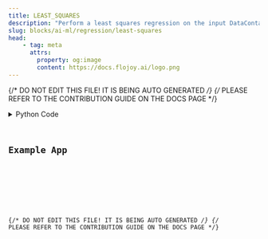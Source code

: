 ```yaml
---
title: LEAST_SQUARES
description: "Perform a least squares regression on the input DataContainer (input can be a Matrix or OrderedPair)."
slug: blocks/ai-ml/regression/least-squares
head:
    - tag: meta
      attrs:
        property: og:image
        content: https://docs.flojoy.ai/logo.png
---
```


{/* DO NOT EDIT THIS FILE! IT IS BEING AUTO GENERATED */}
{/* PLEASE REFER TO THE CONTRIBUTION GUIDE ON THE DOCS PAGE */}


<DownloadStudioBanner />
<PythonDocsDisplay docstring={block_data["docstring"]} />
<details>
<summary>Python Code</summary>



<Code code={pythonCode} lang="py" wrap theme="dracula" />

[Find this Flojoy Block on GitHub](https://github.com/flojoy-ai/blocks/blob/main/blocks/AI_ML/REGRESSION/LEAST_SQUARES/LEAST_SQUARES.py)

</details>

## Example App


<GetHelpWidget />


<AppDisplay app={app} blockName="LEAST_SQUARES" client:visible />


<Example />

{/* DO NOT EDIT THIS FILE! IT IS BEING AUTO GENERATED */}
{/* PLEASE REFER TO THE CONTRIBUTION GUIDE ON THE DOCS PAGE */}
